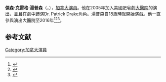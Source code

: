 {{Infobox person
| image =
| bgcolour=
| name = 杰森·汤普森<br />Jason Thompson
| imagesize =
| birth_date = {{Birth date and age|1976|11|20}}
| birth_place = {{CAN}}[[聖埃伯塔|聖埃伯塔]] 
| birthname = Jason Craig Thompson
| spouse = {{Marriage|Paloma Jonas|2015}}
| occupation = 演員
| years_active = 2000–現在
}}
'''傑森·克雷格·湯普森'''（{{lang-en|'''Jason Craig Thompson'''}}，{{bd|1976年|11月20日}}），[[加拿大|加拿大]][[演員|演員]]。他在2005年加入美國肥皂劇[[大醫院|大醫院]]的演出，並且在劇中飾演Dr. Patrick Drake角色。湯普森自18歲時就開始演戲。他一直參與演出大醫院至2016年<ref>{{cite web|last1=Goldberg|first1=Michael|title=Jason Thompson Leaving 'General Hospital'|url=http://www.serialscoop.com/2015/10/jason-thompson-leaving-general-hospital.html|website={{noitalic|Serial Scoop}}|publisher=[[Blogger_(service)|Blogger]] ([[Google|Google]])|accessdate=2015-10-21|location=United States|date=2015-10-21|archive-date=2020-09-23|archive-url=https://web.archive.org/web/20200923192443/https://www.serialscoop.com/2015/10/jason-thompson-leaving-general-hospital.html|dead-url=no}}</ref><ref name="Thompson Leaving, McCullough Returning">{{cite web|last1=Mulcahy Jr.|first1=Kevin|title=Jason Thompson Leaving ''General Hospital'' as Patrick, Kimberly McCullough Returning as Robin|url=http://www.welovesoaps.net/2015/10/jason-thompson-leaving-general-hospital.html|website={{noitalic|[[We_Love_Soaps|We Love Soaps]]}}|publisher=[[Blogger_(service)|Blogger]] ([[Google|Google]])|accessdate=2015-10-23|location=United States|date=2015-10-22|archive-date=2018-02-27|archive-url=https://web.archive.org/web/20180227213930/http://www.welovesoaps.net/2015/10/jason-thompson-leaving-general-hospital.html|dead-url=no}}</ref><ref>{{cite web|last1=White-Nobles|first1=Omar|title=JASON THOMPSON BIDS FAREWELL TO GENERAL HOSPITAL|url=http://tvsourcemagazine.com/2015/10/jason-thompson-bids-farewell-to-general-hospital/|website={{noitalic|[[TVSource_Magazine|TVSource Magazine]]}}|accessdate=2015-10-30|location=United States|date=2015-10-30|archive-date=2020-09-27|archive-url=https://web.archive.org/web/20200927165149/https://tvsourcemagazine.com/2015/10/jason-thompson-bids-farewell-to-general-hospital/|dead-url=no}}</ref>。

== 参考文献 ==
{{Reflist}}

{{Authority control}}
{{DEFAULTSORT:Thompson, Jason}}
[[Category:加拿大演員|Category:加拿大演員]]